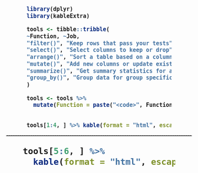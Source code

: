 
<style>
.remark-slide table {border-top: 0; border-bottom: 0;}
th, td {padding: 10px; padding-left: 16px; padding-right: 16px; padding-top: 14px;}
.bluecode code {font-weight: 700}   
.split-table hr {border-top: 1px dashed gray; width: 100% !important; margin-top: 14px; margin-bottom: 2px; margin-left: 0;}
</style>

<div class="bluecode" style="font-size: 1.1rem; width: 78%; margin-top: 44px; margin-left: auto; margin-right: auto; font-weight: 700;">

```r
library(dplyr)
library(kableExtra)

tools <- tibble::tribble(
~Function, ~Job,
"filter()", "Keep rows that pass your tests",
"select()", "Select columns to keep or drop",  
"arrange()", "Sort a table based on a column's values",  
"mutate()", "Add new columns or update existing columns", 
"summarize()", "Get summary statistics for an entire table",   
"group_by()", "Group data for group specific summaries"
)

tools <- tools %>% 
  mutate(Function = paste("<code>", Function, "  </code>"))


tools[1:4, ] %>% kable(format = "html", escape = F, align = c("c","l","l"))
```

</div>

<div class="split-table">
<hr>
</div>

<div class="tealcode" style="font-size: 1.7rem; width: 82%; margin-top: 0;  font-weight: 700; margin-left: auto; margin-right: auto;">

```r
tools[5:6, ] %>% 
  kable(format = "html", escape = F, align = c("c","l","l"), col.names = NULL)
                      
```

</div>
